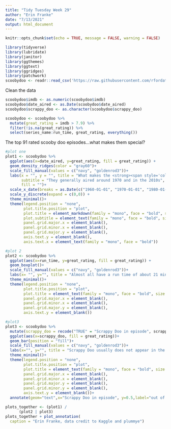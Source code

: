 ```yaml
---
title: "Tidy Tuesday Week 29"
author: "Erin Franke"
date: "7/13/2021"
output: html_document
---
```


```r
knitr::opts_chunk$set(echo = TRUE, message = FALSE, warning = FALSE)
```

```r
library(tidyverse)
library(lubridate)
library(janitor)
library(ggthemes)
library(ggtext)
library(ggridges)
library(patchwork)
scoobydoo <- readr::read_csv('https://raw.githubusercontent.com/rfordatascience/tidytuesday/master/data/2021/2021-07-13/scoobydoo.csv')
```

Clean the data
```r
scoobydoo$imdb <- as.numeric(scoobydoo$imdb)
scoobydoo$date_aired <- as.Date(scoobydoo$date_aired)
scoobydoo$scrappy_doo <- as.character(scoobydoo$scrappy_doo)

scoobydoo <- scoobydoo %>%
  mutate(great_rating = imdb > 7.9) %>%
  filter(!is.na(great_rating)) %>%
  select(series_name:run_time, great_rating, everything())
```

The top 91 rated scooby doo episodes...what makes them special?
```r
#plot one 
plot1 <- scoobydoo %>%
  ggplot(aes(x=date_aired, y=great_rating, fill = great_rating)) +
  geom_density_ridges(color = "gray60")+
  scale_fill_manual(values = c("navy", "goldenrod3"))+
  labs(x = "", y = "", title = "What makes the <strong><span style='color:goldenrod3'>91 best Scooby Doo episodes</span></strong></b> (8+ imdb) stand out from the <strong><span style='color:navy'> 497 other episodes</span></strong></b>?",
       subtitle = "They generally aired around 1970 and in the 2010s", 
       fill = "")+
  scale_x_date(breaks = as.Date(c("1960-01-01", "1970-01-01", "1980-01-01", "1990-01-01", "2000-01-01", "2010-01-01", "2020-01-01")), labels = c("1960", "1970", "1980", "1990", "2000", "2010", "2020"))+
  scale_y_discrete(expand = c(0,0)) +
  theme_minimal()+
  theme(legend.position = "none",
        plot.title.position = "plot", 
        plot.title = element_markdown(family = "mono", face = "bold", size = 9),
        plot.subtitle = element_text(family = "mono", face = "bold", size = 8),
        panel.grid.major.x = element_blank(), 
        panel.grid.minor.x = element_blank(),
        panel.grid.major.y = element_blank(),
        axis.text.y = element_blank(), 
        axis.text.x = element_text(family = "mono", face = "bold"))

#plot 2
plot2 <- scoobydoo %>%
  ggplot(aes(x=run_time, y=great_rating, fill = great_rating)) +
  geom_boxplot()+
  scale_fill_manual(values = c("navy", "goldenrod3"))+
  labs(x= "", y="", title = "Almost all have a run time of about 21 minutes")+
  theme_minimal()+
  theme(legend.position = "none",
        plot.title.position = "plot", 
        plot.title = element_text(family = "mono", face = "bold", size = 8),
        panel.grid.major.x = element_blank(), 
        panel.grid.minor.x = element_blank(),
        panel.grid.major.y = element_blank(),
        axis.text.y = element_blank())

#plot3
plot3 <- scoobydoo %>%
  mutate(scrappy_doo = recode("TRUE" = "Scrappy Doo in episode", scrappy_doo, "FALSE" = "NO Scrappy Doo")) %>%
  ggplot(aes(x=scrappy_doo, fill = great_rating))+
  geom_bar(position = "fill")+
  scale_fill_manual(values = c("navy", "goldenrod3"))+
  labs(x="", y="", title = "Scrappy Doo usually does not appear in the episode")+
  theme_minimal()+
  theme(legend.position = "none",
        plot.title.position = "plot", 
        plot.title = element_text(family = "mono", face = "bold", size = 8),
        panel.grid.major.x = element_blank(), 
        panel.grid.minor.x = element_blank(),
        panel.grid.major.y = element_blank(),
        panel.grid.minor.y = element_blank(),
        axis.text.y = element_blank())+
  annotate(geom="text",x="Scrappy Doo in episode", y=0.5,label="out of the 165 times \nScrappy Doo was in \nthe episode, only 3 \nreceived an 8+ rating", family = "mono", fontface="bold", cex = 2.5, color = "white")
```


```r
plots_together <- (plot1) / 
      (plot2 | plot3)
plots_together + plot_annotation(
  caption = "Erin Franke, data credit to Kaggle and plummye")
```

